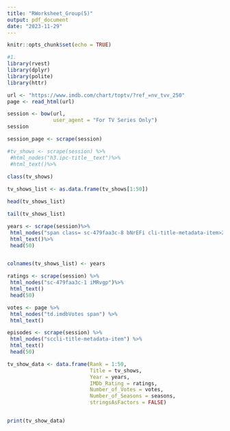 ```yaml
---
title: "RWorksheet_Group(5)"
output: pdf_document
date: "2023-11-29"
---
```


```r
knitr::opts_chunk$set(echo = TRUE)
```

```r
#1.
library(rvest)
library(dplyr)
library(polite)
library(httr)

url <- "https://www.imdb.com/chart/toptv/?ref_=nv_tvv_250"
page <- read_html(url)

session <- bow(url,
               user_agent = "For TV Series Only")
session

session_page <- scrape(session)
```

```r
#tv_shows <- scrape(session) %>%
 #html_nodes("h3.ipc-title__text")%>%
 #html_text()%>%
 
class(tv_shows)

tv_shows_list <- as.data.frame(tv_shows[1:50])

head(tv_shows_list)

tail(tv_shows_list)
```

```r
years <- scrape(session)%>%
 html_nodes("span class= sc-479faa3c-8 bNrEFi cli-title-metadata-item>2008–2013</span>")%>%
 html_text()%>%
 head(50)


colnames(tv_shows_list) <- years
```

```r
ratings <- scrape(session) %>%
 html_nodes("sc-479faa3c-1 iMRvgp")%>%
 html_text()
 head(50)
```

```r
votes <- page %>%
 html_nodes("td.imdbVotes span") %>%
 html_text()
```

```r
episodes <- scrape(session) %>%
 html_nodes("sccli-title-metadata-item") %>%
 html_text()
 head(50)
```

```r
tv_show_data <- data.frame(Rank = 1:50,
                           Title = tv_shows,
                           Year = years,
                           IMDb_Rating = ratings,
                           Number_of_Votes = votes,
                           Number_of_Seasons = seasons,
                           stringsAsFactors = FALSE)


print(tv_show_data)
```